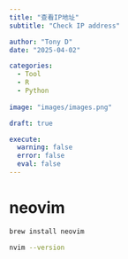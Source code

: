```yaml
---
title: "查看IP地址"
subtitle: "Check IP address"

author: "Tony D"
date: "2025-04-02"

categories: 
  - Tool
  - R
  - Python
  
image: "images/images.png"

draft: true

execute:
  warning: false
  error: false
  eval: false
---
```


# neovim

```bash
brew install neovim
```

```bash
nvim --version
```


